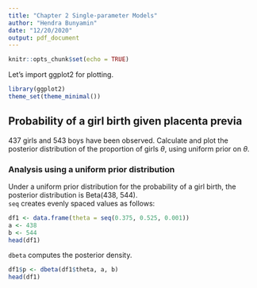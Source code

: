 ```yaml
---
title: "Chapter 2 Single-parameter Models"
author: "Hendra Bunyamin"
date: "12/20/2020"
output: pdf_document
---
```


```r
knitr::opts_chunk$set(echo = TRUE)
```

Let's import ggplot2 for plotting.
```r
library(ggplot2)
theme_set(theme_minimal())
```

## Probability of a girl birth given placenta previa 
437 girls and 543 boys have been observed. Calculate and plot the posterior distribution of the proportion of girls $\theta$, using uniform prior on $\theta$.

### Analysis using a uniform prior distribution
Under a uniform prior distribution for the probability of a girl birth, the posterior distribution is Beta(438, 544).    
`seq` creates evenly spaced values as follows:
```r
df1 <- data.frame(theta = seq(0.375, 0.525, 0.001))
a <- 438
b <- 544
head(df1)
```

`dbeta` computes the posterior density.     
```r
df1$p <- dbeta(df1$theta, a, b)
head(df1)
```



